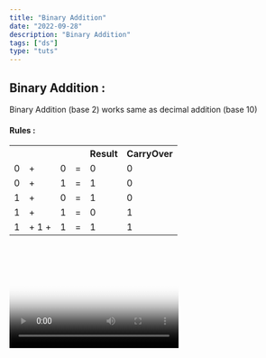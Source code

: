 ```yaml
---
title: "Binary Addition"
date: "2022-09-28"
description: "Binary Addition"
tags: ["ds"]
type: "tuts"
---
```



## Binary Addition :

Binary Addition (base 2) works same as decimal addition (base 10)

#### Rules :

<table class="table-space table-border">
  <tbody>
  <tr>
    <th></th>
    <th></th>
    <th></th>
    <th></th>
    <th>Result</th>
    <th>CarryOver </th>

  </tr>
  <tr>
    <td>0</td>
    <td>+</td>
    <td>0</td>
    <td>=</td>
    <td>0</td>
    <td>0</td>
  </tr>
   <tr>
    <td>0</td>
    <td>+</td>
    <td>1</td>
    <td>=</td>
    <td>1</td>
    <td>0</td>
  </tr>
   <tr>
    <td>1</td>
    <td>+</td>
    <td>0</td>
    <td>=</td>
    <td>1</td>
    <td>0</td>
  </tr>
   <tr>
    <td>1</td>
    <td>+</td>
    <td>1</td>
    <td>=</td>
    <td>0</td>
    <td>1</td>
  </tr>
   <tr>
    <td>1</td>
    <td>+ 1 +</td>
    <td>1</td>
    <td>=</td>
    <td>1</td>
    <td>1</td>
  </tr>
 </tbody>
</table>
<br></br>
<Video   videoSrcURL={binary_addition_1s} poster={binary_addition_poster} />

#### Steps : 101 + 101 =?

1.First consider 1's column and add the one's column (1+1) and it gives 10 as per rules. <br></br>2. Now leave the 0 in the one's column and carry the value 1 to the 10's column (carryOver)

```javascript file=index.js show=false diff
//Binary Addition of 101 + 101
     1
  1  0  1
+ 1  0  1
----------
        0
```

3.Now add 10's place 1+(0+0) = 1. So nothing to carry to 100's place and leave the value 1 in 10's place

```javascript file=index.js show=false
//1+0+0 = 1 (No carryOver)
     1
  1  0  1
+ 1  0  1
----------
     1  0
```

4.Now add the 100's place (1+1) =10 ,leave the value 0 in the 100's place and carry 1 to 1000's place

```javascript file=index.js show=false
//1+1=0 (1 carryOver) ,total =10
     1
  1  0  1
+ 1  0  1
----------
1  0  1  0
```

5.when we get to last , we can directly write the value ( like 10) at the end.

We can add negative binary numbers using two ways :

1. Binary Addition using 2's Complement
2. Binary Addition using 1's Complement

<Accordation heading="Binary Addition using 2's Complement">

## Binary Addition using 2's Complement :

we all know how to add two positive binary numbers , but with the 1's complement we can even add two negative binary numbers and one negative with positive.

1. [Postive + Negative, when positive is greater](#positive--negative--when-positive-is-greater)
2. [Positive + Negative , when Negative Number is greater](#positive--negative--when-negative-number-is-greater)
3. [When Two Negative Numbers ](#when-two-negative-numbers)

## positive + Negative , when positive is greater

Steps:<br></br>
1.Find the 1's complement of Negative number , add the positive number and the 1's Complement of Negative number,<br></br>
2.Then ,we again add the end-around carry of the sum to the result to get the final answer .

Ex: add 1010 to (-1001)

<Callouts name="warning">
  Note: 1010<sub>2</sub> = 10<sub>10</sub> and 1001<sub>2</sub> = 9<sub>10</sub>{" "}
  (-9)
</Callouts>
Lets find 1's Complement negative binary number (-1001) to (0110)

```javascript file=index.js show=false
//1+1 = 0 (1 carryOver,as per Binary Addition Rules)

  1  1          //carryOvers
  1  0  1  0
+ 0  1  1  0
1               //1 is end-around carry
-------------
  0  0  0  0
```

Now we add end-around carry (1) to the rest of the number which is 0000 .

```javascript file=index.js show=false
//0+1=1 (No carryOver,as per Binary Addition Rules)

  0  0  0  0  // addition value of 1010 + 0110
+          1  //end around carry
-------------
  0  0  0  1
```

Answer is 0001 which is 1 i.e., 10 -9 = 1.

## positive + Negative , when Negative Number is greater

Steps:<br></br>
1.Find the 1's complement of Negative number , add the positive number and the 1's Complement of Negative number,<br></br>
2.Now in this case, there is <strong>no end-around carry</strong> ,so final answer is obtained by taking the 1's complement of resultant value.

Ex: add 0111 and (-1000)

<Callouts name="warning">
  Note: 0111<sub>2</sub> = 7<sub>10</sub> and 1000<sub>2</sub> = 8<sub>10</sub>
  (-8)
</Callouts>
Lets find 1's Complement negative binary number (-1000) to (0111)

Now add 1's complement and postive binary number

```javascript file=index.js show=false
//1+1+1 = 1 (1 carryOver,as per Binary Addition Rules)

  1  1  1        //carryOvers
  0  1  1  1
+ 0  1  1  1
-------------
  1  1  1  0
```

Now find the 1's Complement of resultant 1110 is 0001

Answer is 0001 = 1 i.e., 7-8 = -1.

<Callouts name="success">
  Here resultant value is 0000 1110 ,when we do 1's complement of it ,we get
  1111 0001 .Here MSB is 1 it means <strong>Negative number</strong>
</Callouts>

## When Two Negative Numbers

1.In this case, we represent both the numbers in the 5-bit register by attaching required number of zeros to the left .Then we find 1's complement of both the number & add the values.
2.The End-around carry will be again added to the rest of the number
Note: in this case, we will always get a carryOver digit after adding, the 1's complement is to be found for the resultant number.
3.That value with a negative sign will be answer.

Ex: add -1010 & -0101

<Callouts name="warning">
  Note: 1010<sub>2</sub> = 10<sub>10</sub>(-10) and 0101<sub>2</sub> = 5
  <sub>10</sub>
  (-5)
</Callouts>
In 5-bit register we get 01010 & 00101

Now find 1's Complement of both which we get 10101 & 11010

```javascript file=index.js show=false
//1+1 = 0 (1 carryOver,as per Binary Addition Rules)


  1  0  1  0  1
+ 1  1  0  1  0
1                   //end-around carryover
----------------
  0  1  1  1  1
```

Now we got resultant = 01111 and endaround carry is 1 . Add endaround carry to resultant

```javascript file=index.js show=false
//1+1 = 0 (1 carryOver,as per Binary Addition Rules)

     ➀  ➀  ➊         //carryOvers
  0  1  1  1  1
+             1
❶                   //end-around carryover
----------------
  1  0  0  0  0
```

Now we have to find 1's complement of 100000 which is 01111

Hence -01111 is final answer and -01111<sub>2</sub> = ( -15 )<sub>10</sub>

</Accordation>

<Accordation heading="Binary Addition using 1's Complement">

## Binary Addition using 1's Complement :

we all know how to add two positive binary numbers , but with the 1's complement we can even add two negative binary numbers and one negative with positive.

1. [Postive + Negative, when positive is greater](#positive--negative--when-positive-is-greater)
2. [Positive + Negative , when Negative Number is greater](#positive--negative--when-negative-number-is-greater)
3. [When Two Negative Numbers ](#when-two-negative-numbers)

## positive + Negative , when positive is greater

Steps:<br></br>
1.Find the 1's complement of Negative number , add the positive number and the 1's Complement of Negative number,<br></br>
2.Then ,we again add the end-around carry of the sum to the result to get the final answer .

Ex: add 1010 to (-1001)

<Callouts name="warning">
  Note: 1010<sub>2</sub> = 10<sub>10</sub> and 1001<sub>2</sub> = 9<sub>10</sub>{" "}
  (-9)
</Callouts>
Lets find 1's Complement negative binary number (-1001) to (0110)

```javascript file=index.js show=false
//1+1 = 0 (1 carryOver,as per Binary Addition Rules)

  1  1          //carryOvers
  1  0  1  0
+ 0  1  1  0
1               //1 is end-around carry
-------------
  0  0  0  0
```

Now we add end-around carry (1) to the rest of the number which is 0000 .

```javascript file=index.js show=false
//0+1=1 (No carryOver,as per Binary Addition Rules)

  0  0  0  0  // addition value of 1010 + 0110
+          1  //end around carry
-------------
  0  0  0  1
```

Answer is 0001 which is 1 i.e., 10 -9 = 1.

## positive + Negative , when Negative Number is greater

Steps:<br></br>
1.Find the 1's complement of Negative number , add the positive number and the 1's Complement of Negative number,<br></br>
2.Now in this case, there is <strong>no end-around carry</strong> ,so final answer is obtained by taking the 1's complement of resultant value.

Ex: add 0111 and (-1000)

<Callouts name="warning">
  Note: 0111<sub>2</sub> = 7<sub>10</sub> and 1000<sub>2</sub> = 8<sub>10</sub>
  (-8)
</Callouts>
Lets find 1's Complement negative binary number (-1000) to (0111)

Now add 1's complement and postive binary number

```javascript file=index.js show=false
//1+1+1 = 1 (1 carryOver,as per Binary Addition Rules)

  1  1  1        //carryOvers
  0  1  1  1
+ 0  1  1  1
-------------
  1  1  1  0
```

Now find the 1's Complement of resultant 1110 is 0001

Answer is 0001 = 1 i.e., 7-8 = -1.

<Callouts name="success">
  Here resultant value is 0000 1110 ,when we do 1's complement of it ,we get
  1111 0001 .Here MSB is 1 it means <strong>Negative number</strong>
</Callouts>

## When Two Negative Numbers

1.In this case, we represent both the numbers in the 5-bit register by attaching required number of zeros to the left .Then we find 1's complement of both the number & add the values.
2.The End-around carry will be again added to the rest of the number
Note: in this case, we will always get a carryOver digit after adding, the 1's complement is to be found for the resultant number.
3.That value with a negative sign will be answer.

Ex: add -1010 & -0101

<Callouts name="warning">
  Note: 1010<sub>2</sub> = 10<sub>10</sub>(-10) and 0101<sub>2</sub> = 5
  <sub>10</sub>
  (-5)
</Callouts>
In 5-bit register we get 01010 & 00101

Now find 1's Complement of both which we get 10101 & 11010

```javascript file=index.js show=false
//1+1 = 0 (1 carryOver,as per Binary Addition Rules)


  1  0  1  0  1
+ 1  1  0  1  0
1                   //end-around carryover
----------------
  0  1  1  1  1
```

Now we got resultant = 01111 and endaround carry is 1 . Add endaround carry to resultant

```javascript file=index.js show=false
//1+1 = 0 (1 carryOver,as per Binary Addition Rules)

     ➀  ➀  ➊         //carryOvers
  0  1  1  1  1
+             1
❶                   //end-around carryover
----------------
  1  0  0  0  0
```

Now we have to find 1's complement of 100000 which is 01111

Hence -01111 is final answer and -01111<sub>2</sub> = ( -15 )<sub>10</sub>

</Accordation>
<Accordation heading="1's Complement vs 2's Complement">

## 1's Complement vs 2's Complement:

</Accordation>
